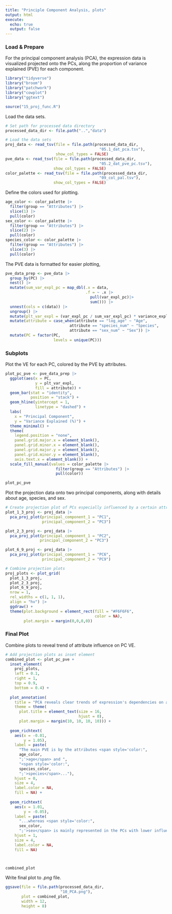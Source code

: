 ```yaml
---
title: "Principle Component Analysis, plots"
output: html
execute:
  echo: true
  output: false
---
```


### Load & Prepare

For the principal component analysis (PCA), the expression data is visualized projected onto the PCs, along the proportion of variance explained (PVE) for each component.

```r
library("tidyverse")
library("broom")
library("patchwork")
library("cowplot")
library("ggtext")

source("15_proj_func.R")
```

Load the data sets.

```r
# Set path for processed data directory
processed_data_dir <- file.path("..","data")

# Load the data sets
proj_data <- read_tsv(file = file.path(processed_data_dir,
                                         "05.1_dat_pca.tsv"),
                      show_col_types = FALSE)
pve_data <- read_tsv(file = file.path(processed_data_dir,
                                         "05.2_dat_pve_pc.tsv"),
                     show_col_types = FALSE)
color_palette <- read_tsv(file = file.path(processed_data_dir,
                                         "09_col_pal.tsv"),
                     show_col_types = FALSE)
```

Define the colors used for plotting.

```r
age_color <- color_palette |>
  filter(group == "Attributes") |>
  slice(1) |>
  pull(color)
sex_color <- color_palette |>
  filter(group == "Attributes") |>
  slice(2) |>
  pull(color)
species_color <- color_palette |>
  filter(group == "Attributes") |>
  slice(3) |>
  pull(color)
```

The PVE data is formatted for easier plotting,

```r
pve_data_prep <- pve_data |>
  group_by(PC) |>
  nest() |>
  mutate(sum_var_expl_pc = map_dbl(.x = data,
                                   .f = ~ .x |>
                                     pull(var_expl_pc)|>
                                     sum())) |>
  unnest(cols = c(data)) |>
  ungroup() |>
  mutate(plt_var_expl = (var_expl_pc / sum_var_expl_pc) * variance_explained) |>
  mutate(attribute = case_when(attribute == "log_age" ~ "Age",
                            attribute == "species_num" ~ "Species",
                            attribute == "sex_num" ~ "Sex")) |>
  mutate(PC = factor(PC,
                     levels = unique(PC)))

```

### Subplots

Plot the VE for each PC, colored by the PVE by attributes.

```r
plot_pc_pve <- pve_data_prep |>
  ggplot(aes(x = PC,
             y = plt_var_expl,
             fill = attribute)) + 
  geom_bar(stat = "identity",
           position = "stack") +
  geom_hline(yintercept = 1,
             linetype = "dashed") +
  labs(
    x = "Principal Component",
    y = "Variance Explained (%)") +
  theme_minimal() +
  theme(
    legend.position = "none",
    panel.grid.major.x = element_blank(),
    panel.grid.minor.x = element_blank(),
    panel.grid.major.y = element_blank(),
    panel.grid.minor.y = element_blank(),
    axis.text.x = element_blank()) +
  scale_fill_manual(values = color_palette |>
                      filter(group == "Attributes") |>
                      pull(color))

plot_pc_pve
```

Plot the projection data onto two principal components, along with details about age, species, and sex.

```r
# Create projection plot of PCs especially influenced by a certain attribute
plot_1_3_proj <- proj_data |>
  pca_proj_plot(principal_component_1 = "PC1",
                principal_component_2 = "PC3")

plot_2_3_proj <- proj_data |>
  pca_proj_plot(principal_component_1 = "PC2",
               principal_component_2 = "PC3")

plot_6_9_proj <- proj_data |>
  pca_proj_plot(principal_component_1 = "PC6",
                principal_component_2 = "PC9")

# Combine projection plots
proj_plots <- plot_grid(
  plot_1_3_proj,
  plot_2_3_proj,
  plot_6_9_proj,
  nrow = 1,
  rel_widths = c(1, 1, 1),
  align = "hv") |>
  ggdraw() +
  theme(plot.background = element_rect(fill = "#F6F6F6",
                                       color = NA),
        plot.margin = margin(0,0,0,0))
```

### Final Plot

Combine plots to reveal trend of attribute influence on PC VE.

```r
# Add projection plots as inset element
combined_plot <- plot_pc_pve +
  inset_element(
    proj_plots,
    left = 0.1,
    right = 1,
    top = 0.9,
    bottom = 0.4) +
  
  plot_annotation(
    title = "PCA reveals clear trends of expression's dependencies on attributes",
    theme = theme(
      plot.title = element_text(size = 16,
                                hjust = 0),
      plot.margin = margin(10, 10, 10, 10))) +
  
  geom_richtext(
    aes(x = -0.01,
        y = 1.05),
    label = paste(
      "The main PVE is by the attributes <span style='color:",
      age_color,
      ";'>age</span> and ",
      "<span style='color:",
      species_color,
      ";'>species</span>..."),
    hjust = 0,
    size = 4,
    label.color = NA,
    fill = NA) +
  
  geom_richtext(
    aes(x = 1.01,
        y = -0.05),
    label = paste(
      "...whereas <span style='color:",
      sex_color,
      ";'>sex</span> is mainly represented in the PCs with lower influence."),
    hjust = 1,
    size = 4,
    label.color = NA,
    fill = NA)



combined_plot
```

Write final plot to *.png* file.

```r
ggsave(file = file.path(processed_data_dir,
                        "10_PCA.png"),
       plot = combined_plot,
       width = 12,
       height = 8)
```
